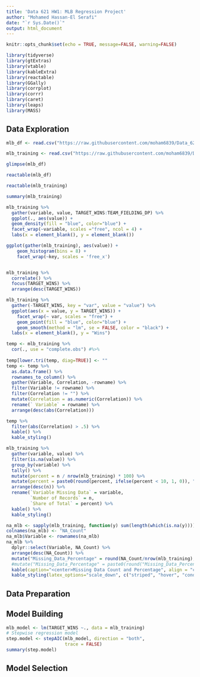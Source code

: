 ```yaml
---
title: 'Data 621 HW1: MLB Regression Project'
author: "Mohamed Hassan-El Serafi"
date: "`r Sys.Date()`"
output: html_document
---
```


```r
knitr::opts_chunk$set(echo = TRUE, message=FALSE, warning=FALSE)
```

```r
library(tidyverse)
library(gtExtras)
library(vtable)
library(kableExtra)
library(reactable)
library(GGally)
library(corrplot)
library(corrr)
library(caret)
library(leaps)
library(MASS)
```


## Data Exploration



```r
mlb_df <- read.csv("https://raw.githubusercontent.com/moham6839/Data_621_HW1/main/moneyball-evaluation-data.csv")
```

```r
mlb_training <- read.csv("https://raw.githubusercontent.com/moham6839/Data_621_HW1/main/moneyball-training-data.csv")
```


```r
glimpse(mlb_df)
```







```r
reactable(mlb_df)
```

```r
reactable(mlb_training)
```


```r
summary(mlb_training)
```




```r
mlb_training %>%
  gather(variable, value, TARGET_WINS:TEAM_FIELDING_DP) %>%
  ggplot(., aes(value)) + 
  geom_density(fill = "blue", color="blue") + 
  facet_wrap(~variable, scales ="free", ncol = 4) +
  labs(x = element_blank(), y = element_blank())
```


```r
ggplot(gather(mlb_training), aes(value)) + 
    geom_histogram(bins = 8) + 
    facet_wrap(~key, scales = 'free_x')
```




```r

```









```r
mlb_training %>% 
  correlate() %>% 
  focus(TARGET_WINS) %>%
  arrange(desc(TARGET_WINS))
```

```r
mlb_training %>%
  gather(-TARGET_WINS, key = "var", value = "value") %>% 
  ggplot(aes(x = value, y = TARGET_WINS)) +
    facet_wrap(~ var, scales = "free") +
    geom_point(fill = "blue", color="blue") +
    geom_smooth(method = "lm", se = FALSE, color = "black") + 
  labs(x = element_blank(), y = "Wins")
```

```r
temp <- mlb_training %>% 
  cor(., use = "complete.obs") #%>%
  
temp[lower.tri(temp, diag=TRUE)] <- ""
temp <- temp %>%
  as.data.frame() %>%
  rownames_to_column() %>%
  gather(Variable, Correlation, -rowname) %>%
  filter(Variable != rowname) %>%
  filter(Correlation != "") %>%
  mutate(Correlation = as.numeric(Correlation)) %>%
  rename(` Variable` = rowname) %>%
  arrange(desc(abs(Correlation))) 
```


```r
temp %>%
  filter(abs(Correlation) > .5) %>%
  kable() %>%
  kable_styling()
```


```r
mlb_training %>% 
  gather(variable, value) %>%
  filter(is.na(value)) %>%
  group_by(variable) %>%
  tally() %>%
  mutate(percent = n / nrow(mlb_training) * 100) %>%
  mutate(percent = paste0(round(percent, ifelse(percent < 10, 1, 0)), "%")) %>%
  arrange(desc(n)) %>%
  rename(`Variable Missing Data` = variable,
         `Number of Records` = n,
         `Share of Total` = percent) %>%
  kable() %>%
  kable_styling()
```







```r
na_mlb <- sapply(mlb_training, function(y) sum(length(which(is.na(y))))) %>% as.data.frame() 
colnames(na_mlb) <- "NA_Count"
na_mlb$Variable <- rownames(na_mlb)
na_mlb %>% 
  dplyr::select(Variable, NA_Count) %>% 
  arrange(desc(NA_Count)) %>%
  mutate("Missing_Data_Percentage" = round(NA_Count/nrow(mlb_training),2)*100) %>% 
  #mutate("Missing_Data_Percentage" = paste0(round("Missing_Data_Percentage", ifelse("Missing_Data_Percentage" < 10, 1, 0)), "%")) %>%
  kable(caption="<center>Missing Data Count and Percentage", align = "c") %>% 
  kable_styling(latex_options="scale_down", c("striped", "hover", "condensed", full_width=F))
```







## Data Preparation





## Model Building

```r
mlb_model <- lm(TARGET_WINS ~., data = mlb_training)
# Stepwise regression model
step.model <- stepAIC(mlb_model, direction = "both", 
                      trace = FALSE)
summary(step.model)
```




## Model Selection







